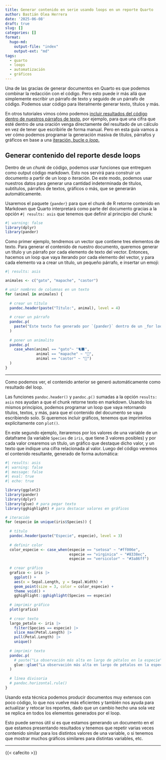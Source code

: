 ```yaml
---
title: Generar contenido en serie usando loops en un reporte Quarto
author: Bastián Olea Herrera
date: '2025-06-08'
draft: true
slug: []
categories: []
format:
  hugo-md:
    output-file: "index"
    output-ext: "md"
tags:
  - quarto
  - loops
  - automatización
  - gráficos
---
```



Una de las gracias de generar documentos en Quarto es que podemos combinar la redacción con el código. Pero esto puede ir más allá que simplemente escribir un párrafo de texto y seguido de un párrafo de código. Podemos usar código para literalmente generar texto, títulos y más. 

En otros tutoriales vimos cómo podemos [incluir resultados del código dentro de nuestros párrafos de texto](/blog/quarto_reportes/#código-entre-el-texto), por ejemplo, para que una cifra que esté dentro de una oración venga directamente del resultado de un cálculo en vez de tener que escribirle de forma manual. Pero en esta guía vamos a ver cómo podemos programar la generación masiva de títulos, párrafos y gráficos en base a una [iteración, bucle o _loop_.](/blog/r_introduccion/r_intermedio/#bucles)

## Generar contenido del reporte desde loops

Dentro de un _chunk_ de código, podemos usar funciones que entreguen como output código markdown. Esto nos servirá para construir un documento a partir de un loop o iteración. De este modo, podemos usar nuestros datos para generar una cantidad indeterminada de títulos, subtítulos, párrafos de textos, gráficos o más, que se generarán automáticamente. 

Usaremos el paquete `{pander}` para que el chunk de R retorne contenido en Markdown que Quarto interpretará como parte del documento gracias a la opción `#| results: asis` que tenemos que definir al principio del chunk:

```r
#| warning: false
library(dplyr)
library(pander)
```

Como primer ejemplo, tendremos un vector que contiene tres elementos de texto. Para generar el contenido de nuestro documento, queremos generar un título y un párrafo por cada elemento de texto del vector. Entonces, hacemos un loop que vaya iterando por cada elemento del vector, y para cada elemento va a crear un título, un pequeño párrafo, e insertar un emoji:

```r
#| results: asis

animales <- c("gato", "mapache", "castor")

# unir nombres de columnas en un texto
for (animal in animales) {
  
  # crear un título
  pandoc.header(paste("Título:", animal), level = 4)
  
  # crear un párrafo
  pandoc.p(
    paste("Este texto fue generado por `{pander}` dentro de un _for loop_ para el animalito", animal)
  )
  
  # poner un animalito
  pandoc.p(
    case_when(animal == "gato"~ "🐈‍⬛",
              animal == "mapache" ~ "🦝",
              animal == "castor" ~ "🦫")
  )
}
```


----

Como podemos ver, el contenido anterior se generó automáticamente como resultado del loop. 

Las funciones `pandoc.header()` y `pandoc.p()` sumadas a la opción `results: asis` nos ayudan a que el chunk retorne texto en markdown. Usando los mismos principios, podemos programar un loop que vaya retornando títulos, textos, y más, para que el contenido del documento se vaya escribiendo solo. Si queremos incluir gráficos, tenemos que imprimirlos explícitamente con `plot()`.

En este segundo ejemplo, iteraremos por los valores de una variable de un dataframe (la variable `Species` de `iris`, que tiene 3 valores posibles) y por cada valor crearemos un título, un gráfico que destaque dicho valor, y un texto que indique una cifra relacionada al valor. Luego del código veremos el contenido resultante, generado de forma automática:

```r
#| results: asis
#| warning: false
#| message: false
#| eval: true
#| echo: true

library(ggplot2)
library(pander)
library(dplyr)
library(glue) # para pegar texto
library(gghighlight) # para destacar valores en gráficos

# iteración
for (especie in unique(iris$Species)) {
  
  # título
  pandoc.header(paste("Especie", especie), level = 3)
  
  # definir color
  color_especie <- case_when(especie == "setosa" ~ "#ff006e",
                             especie == "virginica" ~ "#8338ec",
                             especie == "versicolor" ~ "#3a86ff")
  
  # crear gráfico
  grafico <- iris |> 
    ggplot() +
    aes(x = Sepal.Length, y = Sepal.Width) +
    geom_point(size = 3, color = color_especie) +
    theme_void() +
    gghighlight::gghighlight(Species == especie)
  
  # imprimir gráfico
  plot(grafico)
  
  # crear texto
  largo_petalo <- iris |> 
    filter(Species == especie) |> 
    slice_max(Petal.Length) |> 
    pull(Petal.Length) |> 
    unique()
  
  # imprimir texto
  pandoc.p(
    # paste("La observación más alta en largo de pétalos en la especie", especie, "es:", largo_petalo)
    glue::glue("La observación más alta en largo de pétalos en la especie **{especie}** es: {largo_petalo}")
  )
  
  # línea divisoria
  # pandoc.horizontal.rule()
}
```

Usando esta técnica podemos producir documentos muy extensos con poco código, lo que nos vuelve más eficientes y también nos ayuda para actualizar y retocar los reportes, dado que un cambio hecho una sola vez se replica en todos los elementos generados por el loop.

Esto puede sernos útil si es que estamos generando un documento en el que estamos presentando resultados y tenemos que repetir varias veces contenido similar para los distintos valores de una variable, o si tenemos que mostrar muchos gráficos similares para distintas variables, etc.

----

{{< cafecito >}}